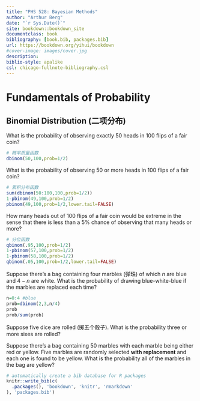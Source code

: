 ```yaml
--- 
title: "PHS 528: Bayesian Methods"
author: "Arthur Berg"
date: "`r Sys.Date()`"
site: bookdown::bookdown_site
documentclass: book
bibliography: [book.bib, packages.bib]
url: https://bookdown.org/yihui/bookdown
#cover-image: images/cover.jpg
description: 
biblio-style: apalike
csl: chicago-fullnote-bibliography.csl
---
```


# Fundamentals of Probability

## Binomial Distribution (二项分布)

:::{.example .lizi}
What is the probability of observing exactly 50 heads in 100 flips of a fair coin?
:::

```r
# 概率质量函数
dbinom(50,100,prob=1/2)
```

:::{.example .lizi}
What is the probability of observing 50 or more heads in 100 flips of a fair coin?
:::

```r
# 累积分布函数
sum(dbinom(50:100,100,prob=1/2))
1-pbinom(49,100,prob=1/2)
pbinom(49,100,prob=1/2,lower.tail=FALSE)
```

:::{.example .lizi}
How many heads out of 100 flips of a fair coin would be extreme in the sense that there is less than a 5% chance of observing that many heads or more?
:::

```r
# 分位函数
qbinom(.95,100,prob=1/2)
1-pbinom(57,100,prob=1/2)
1-pbinom(58,100,prob=1/2)
qbinom(.05,100,prob=1/2,lower.tail=FALSE)
```

:::{.example .lizi}
Suppose there’s a bag containing four marbles (弹珠) of which $n$ are blue and $4-n$ are white. What is the probability of drawing blue-white-blue if the marbles are replaced each time? 
:::

```r
n=0:4 #blue
prob=dbinom(2,3,n/4)
prob
prob/sum(prob)
```


:::{.exercise .prob}
Suppose five dice are rolled (掷五个骰子). What is the probability three or more sixes are rolled? 
:::



:::{.exercise .prob}
Suppose there’s a bag containing 50 marbles with each marble being either red or yellow. Five marbles are randomly selected **with replacement** and each one is found to be yellow. What is the probability all of the marbles in the bag are yellow?
:::






```r
# automatically create a bib database for R packages
knitr::write_bib(c(
  .packages(), 'bookdown', 'knitr', 'rmarkdown'
), 'packages.bib')
```
